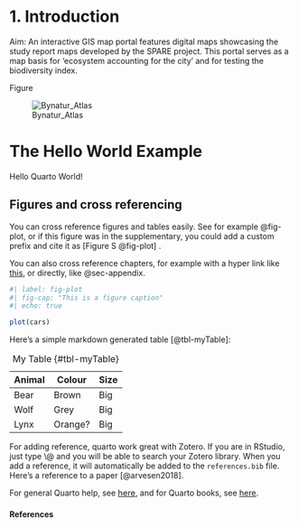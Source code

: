 # 1. Introduction

Aim: An interactive GIS map portal features digital maps showcasing the study report maps developed by the SPARE project. This portal serves as a map basis for 'ecosystem accounting for the city' and for testing the biodiversity index.

Figure

![Bynatur_Atlas](SPARE_project/Bynatur_atlas_figure.PNG)







# The Hello World Example {#sec-hello-world}

Hello Quarto World!

## Figures and cross referencing

You can cross reference figures and tables easily. See for example @fig-plot, or if this figure was in the supplementary, you could add a custom prefix and cite it as [Figure S @fig-plot] .

You can also cross reference chapters, for example with a hyper link like [this](#sec-appendix), or directly, like @sec-appendix.

```r
#| label: fig-plot
#| fig-cap: "This is a figure caption"
#| echo: true

plot(cars)
```

Here's a simple markdown generated table [@tbl-myTable]:

| Animal | Colour  | Size |
|--------|---------|------|
| Bear   | Brown   | Big  |
| Wolf   | Grey    | Big  |
| Lynx   | Orange? | Big  |

: My Table {#tbl-myTable}

For adding reference, quarto work great with Zotero. If you are in RStudio, just type \\\@ and you will be able to search your Zotero library. When you add a reference, it will automatically be added to the `references.bib` file. Here's a reference to a paper [@arvesen2018].

For general Quarto help, see [here](#0){style="font-size: 11pt;"}, and for Quarto books, see [here](Quarto%20–%20Book%20Structure%3E%3E).

#### References {.unnumbered}
